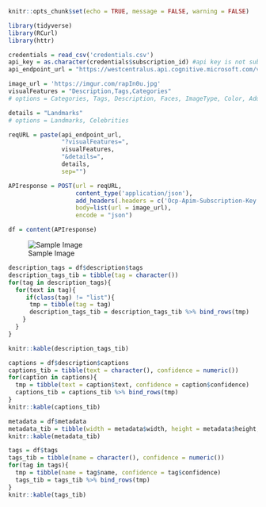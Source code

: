 ```r
knitr::opts_chunk$set(echo = TRUE, message = FALSE, warning = FALSE)
```

```r
library(tidyverse)
library(RCurl)
library(httr)

credentials = read_csv('credentials.csv')
api_key = as.character(credentials$subscription_id) #api key is not subscription id
api_endpoint_url = "https://westcentralus.api.cognitive.microsoft.com/vision/v1.0/analyze"
```

```r
image_url = 'https://imgur.com/rapIn0u.jpg'
visualFeatures = "Description,Tags,Categories"
# options = Categories, Tags, Description, Faces, ImageType, Color, Adult

details = "Landmarks"
# options = Landmarks, Celebrities

reqURL = paste(api_endpoint_url,
               "?visualFeatures=",
               visualFeatures,
               "&details=",
               details,
               sep="")

APIresponse = POST(url = reqURL,
                   content_type('application/json'),
                   add_headers(.headers = c('Ocp-Apim-Subscription-Key' = api_key)),
                   body=list(url = image_url),
                   encode = "json") 

df = content(APIresponse)

```

![Sample Image](`r image_url`)

```r
description_tags = df$description$tags
description_tags_tib = tibble(tag = character())
for(tag in description_tags){
  for(text in tag){
     if(class(tag) != "list"){
      tmp = tibble(tag = tag)
      description_tags_tib = description_tags_tib %>% bind_rows(tmp)
    } 
  }
}

knitr::kable(description_tags_tib)
```

```r
captions = df$description$captions
captions_tib = tibble(text = character(), confidence = numeric())
for(caption in captions){
  tmp = tibble(text = caption$text, confidence = caption$confidence)
  captions_tib = captions_tib %>% bind_rows(tmp)
}
knitr::kable(captions_tib)
```

```r
metadata = df$metadata
metadata_tib = tibble(width = metadata$width, height = metadata$height, format = metadata$format)
knitr::kable(metadata_tib)
```

```r
tags = df$tags
tags_tib = tibble(name = character(), confidence = numeric())
for(tag in tags){
  tmp = tibble(name = tag$name, confidence = tag$confidence)
  tags_tib = tags_tib %>% bind_rows(tmp)
}
knitr::kable(tags_tib)
```


